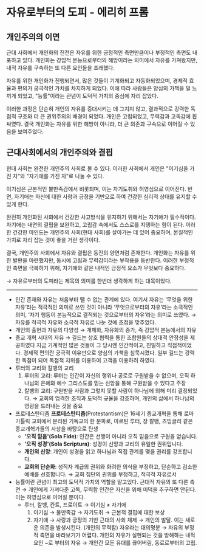 # 자유로부터의 도피 - 에리히 프롬

## 개인주의의 이면

근대 사회에서 개인화의 진전은 자유를 위한 긍정적인 측면만큼이나 부정적인 측면도 내포하고 있다. 개인화는 강압적 본능으로부터의 해방이라는 의미에서 자유를 가져왔지만, 내적 자유를 구속하는 또 다른 요인들을 초래했다.

자유를 위한 개인화가 진행되면서, 많은 것들이 기계화되고 자동화되었으며, 경제적 효율과 편의가 궁극적인 가치를 차지하게 되었다. 이에 따라 사람들은 양심의 가책을 덜 느끼게 되었고, "능률"이라는 관념이 도덕적 가치의 중심에 자리 잡았다.

이러한 과정은 단순히 개인의 자유를 증대시키는 데 그치지 않고, 결과적으로 강력한 독점적 구조와 더 큰 권위주의의 배경이 되었다. 개인은 고립되었고, 무력감과 고독감에 휩싸였다. 결국 개인화는 자유를 위한 해방이 아니라, 더 큰 의존과 구속으로 이어질 수 있음을 보여주었다.

## 근대사회에서의 개인주의와 결핍

현대 사회는 완전한 개인주의 사회로 볼 수 있다. 이러한 사회에서 개인은 "이기심을 가진 자"와 "자기애를 가진 자"로 나눌 수 있다.

이기심은 근본적인 불만족감에서 비롯되며, 이는 자기도취와 허영심으로 이어진다. 반면, 자기애는 자신에 대한 사랑과 긍정을 기반으로 하여 건강한 심리적 상태를 유지할 수 있게 한다.

완전히 개인화된 사회에서 건강한 사고방식을 유지하기 위해서는 자기애가 필수적이다. 자기애는 내면의 결핍을 보완하고, 고립감 속에서도 스스로를 지탱하는 힘이 된다. 이러한 건강한 마인드는 개인주의 사회(현대 사회)를 살아가는 데 있어 중요하며, 본질적인 가치로 자리 잡는 것이 좋을 거란 생각이다.

결국, 개인주의 사회에서 자유와 결핍은 동전의 양면처럼 존재한다. 개인화는 자유를 위한 발판을 마련했지만, 동시에 고립과 무력감이라는 부작용을 동반한다. 이러한 부정적인 측면을 극복하기 위해, 자기애와 같은 내적인 긍정적 요소가 무엇보다 중요하다.

→ 자유로부터의 도피라는 제목의 의미를 한번더 생각하게 하는 대목이었다.

---

- 인간 존재와 자유는 처음부터 뗄 수 없는 관계에 있다. 여기서 자유는 ‘무엇을 위한 자유’라는 적극적인 의미로 쓰인 것이 아니라 ‘무엇으로부터의 자유’라는 소극적인 의미, ‘자기 행동이 본능적으로 결적되는 것으로부터의 자유’라는 의미로 쓰였다.
  → 자유를 적극적 자유와 소극적 자유로 나눈 것에 초점을 맞추었다.
- 개인의 출현과 자유의 다양성 → 개체화, 자유화의 증가, 즉 강압적 본능에서의 자유
- 종교 개혁 시대의 자유 → 길드는 상호 협력을 통한 조합원들의 상대적 안정성을 제공하였다
  지금 기계적인 많은 것들이 그 당시엔 인간적이고, 친밀하고 직접적이었다.
  경제적 편의란 궁극적 이유만으로 양심의 가책을 침묵시켰다.
  일부 길드는 강력한 독점이 되어 독점적 지위를 이용하여 고객을 이용하려 하였다.
- 루터의 교리와 칼뱅의 교리
  1. 루터의 교리: 루터는 인간이 자신의 행위나 공로로 구원받을 수 없으며, 오직 하나님의 은혜와 예수 그리스도를 믿는 신앙을 통해 구원받을 수 있다고 주장
  2. 칼뱅의 교리: 구원받을 사람과 그렇지 못할 사람이 하나님에 의해 미리 결정되었다. → 교회의 엄격한 조직과 도덕적 규율을 강조하며, 개인의 삶에서 하나님의 영광을 드러내는 것을 중요
- 프로테스탄티즘
  **프로테스탄티즘**(Protestantism)은 16세기 종교개혁을 통해 로마 가톨릭 교회에서 분리된 기독교의 한 분파로, 마르틴 루터, 장 칼뱅, 츠빙글리 같은 종교개혁가들의 사상을 바탕으로 탄생
  - **'오직 믿음'(Sola Fide)**: 인간은 선행이 아니라 오직 믿음으로 구원을 얻습니다.
  - **'오직 성경'(Sola Scriptura)**: 성경이 신앙과 교리의 유일한 권위입니다.
  - **개인의 신앙**: 개인이 성경을 읽고 하나님과 직접 관계를 맺을 권리를 강조합니다.
  - **교회의 단순화**: 성직자 계급의 권위와 화려한 의식을 부정하고, 단순하고 검소한 예배를 선호합니다.
    → 교회 집단의 권위를 부정하고, 적극적 자유로서
- 능률이란 관념이 최고의 도덕적 가치의 역할을 맡고있다.
  근대적 자유의 또 다른 측면 → 개인에게 가져다준 고독, 무력함
  인간은 자신을 위해 미덕을 추구하면 안된다. 이는 허영심으로 이어질 뿐이다.
  - 루터, 칼뱅, 칸트, 프로이트 → 이기심 ≠ 자기애
    1. 이기심 → 불만족감 → 자기도취 → 근본적 결핍에 대한 보상
    2. 자기애 → 사랑과 긍정의 기반
       근대의 사회 체제 → 개인의 발달. 이는 새로운 의존을 발생시킨다. (개인의 무력함)
       자유라는 대의명분 → 자유의 부정적 측면을 바라보기가 어렵다. 개인의 자유가 실현되는 것을 방해하는 내적 요인
       ~로 부터의 자유 → 개인간 모든 유대를 끊어버림, 동료로부터의 고립.
